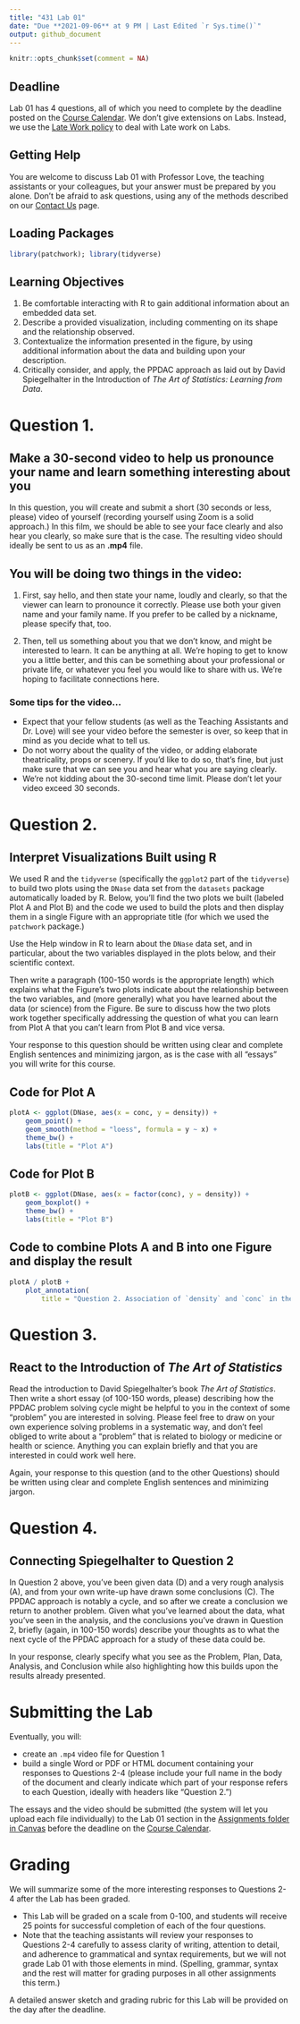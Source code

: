 ---
title: "431 Lab 01"
date: "Due **2021-09-06** at 9 PM | Last Edited `r Sys.time()`"
output: github_document
---

```{r setup, include=FALSE}
knitr::opts_chunk$set(comment = NA)
```

## Deadline

Lab 01 has 4 questions, all of which you need to complete by the deadline posted on the [Course Calendar](https://thomaselove.github.io/431/calendar.html). We don't give extensions on Labs. Instead, we use the [Late Work policy](https://github.com/THOMASELOVE/431-2021/tree/main/labs#late-work) to deal with Late work on Labs. 

## Getting Help

You are welcome to discuss Lab 01 with Professor Love, the teaching assistants or your colleagues, but your answer must be prepared by you alone. Don't be afraid to ask questions, using any of the methods described on our [Contact Us](https://thomaselove.github.io/431/contact.html) page.

## Loading Packages

```{r, message = FALSE}
library(patchwork); library(tidyverse)
```

## Learning Objectives

1. Be comfortable interacting with R to gain additional information about an embedded data set.
2. Describe a provided visualization, including commenting on its shape and the relationship observed.
3. Contextualize the information presented in the figure, by using additional information about the data and building upon your description.
4. Critically consider, and apply, the PPDAC approach as laid out by David Spiegelhalter in the Introduction of *The Art of Statistics: Learning from Data*.

# Question 1. 

## Make a 30-second video to help us pronounce your name and learn something interesting about you

In this question, you will create and submit a short (30 seconds or less, please) video of yourself (recording yourself using Zoom is a solid approach.) In this film, we should be able to see your face clearly and also hear you clearly, so make sure that is the case. The resulting video should ideally be sent to us as an **.mp4** file.

## You will be doing two things in the video:

1. First, say hello, and then state your name, loudly and clearly, so that the viewer can learn to pronounce it correctly. Please use both your given name and your family name. If you prefer to be called by a nickname, please specify that, too. 

2. Then, tell us something about you that we don't know, and might be interested to learn. It can be anything at all. We're hoping to get to know you a little better, and this can be something about your professional or private life, or whatever you feel you would like to share with us. We're hoping to facilitate connections here.

### Some tips for the video...

- Expect that your fellow students (as well as the Teaching Assistants and Dr. Love) will see your video before the semester is over, so keep that in mind as you decide what to tell us.
- Do not worry about the quality of the video, or adding elaborate theatricality, props or scenery. If you'd like to do so, that's fine, but just make sure that we can see you and hear what you are saying clearly.
- We're not kidding about the 30-second time limit. Please don't let your video exceed 30 seconds.

\newpage

# Question 2. 

## Interpret Visualizations Built using R

We used R and the `tidyverse` (specifically the `ggplot2` part of the `tidyverse`) to build two plots using the `DNase` data set from the `datasets` package automatically loaded by R. Below, you'll find the two plots we built (labeled Plot A and Plot B) and the code we used to build the plots and then display them in a single Figure with an appropriate title (for which we used the `patchwork` package.)

Use the Help window in R to learn about the `DNase` data set, and in particular, about the two variables displayed in the plots below, and their scientific context. 

Then write a paragraph (100-150 words is the appropriate length) which explains what the Figure's two plots indicate about the relationship between the two variables, and (more generally) what you have learned about the data (or science) from the Figure. Be sure to discuss how the two plots work together specifically addressing the question of what you can learn from Plot A that you can't learn from Plot B and vice versa.

Your response to this question should be written using clear and complete English sentences and minimizing jargon, as is the case with all "essays" you will write for this course. 

## Code for Plot A

```{r}
plotA <- ggplot(DNase, aes(x = conc, y = density)) +
    geom_point() +
    geom_smooth(method = "loess", formula = y ~ x) +
    theme_bw() +
    labs(title = "Plot A")
```

## Code for Plot B

```{r}
plotB <- ggplot(DNase, aes(x = factor(conc), y = density)) +
    geom_boxplot() +
    theme_bw() +
    labs(title = "Plot B")
```

## Code to combine Plots A and B into one Figure and display the result

```{r, fig.height = 8, fig.width = 6}
plotA / plotB + 
    plot_annotation(
        title = "Question 2. Association of `density` and `conc` in the `DNase` data")
```


# Question 3. 

## React to the Introduction of *The Art of Statistics*

Read the introduction to David Spiegelhalter's book *The Art of Statistics*. Then write a short essay (of 100-150 words, please) describing how the PPDAC problem solving cycle might be helpful to you in the context of some "problem" you are interested in solving. Please feel free to draw on your own experience solving problems in a systematic way, and don't feel obliged to write about a "problem" that is related to biology or medicine or health or science. Anything you can explain briefly and that you are interested in could work well here.

Again, your response to this question (and to the other Questions) should be written using clear and complete English sentences and minimizing jargon.

# Question 4. 

## Connecting Spiegelhalter to Question 2

In Question 2 above, you've been given data (D) and a very rough analysis (A), and from your own write-up have drawn some conclusions (C). The PPDAC approach is notably a cycle, and so after we create a conclusion we return to another problem. Given what you've learned about the data, what you've seen in the analysis, and the conclusions you've drawn in Question 2, briefly (again, in 100-150 words) describe your thoughts as to what the next cycle of the PPDAC approach for a study of these data could be. 

In your response, clearly specify what you see as the Problem, Plan, Data, Analysis, and Conclusion while also highlighting how this builds upon the results already presented. 

# Submitting the Lab

Eventually, you will:

- create an `.mp4` video file for Question 1
- build a single Word or PDF or HTML document containing your responses to Questions 2-4 (please include your full name in the body of the document and clearly indicate which part of your response refers to each Question, ideally with headers like "Question 2.")

The essays and the video should be submitted (the system will let you upload each file individually) to the Lab 01 section in the [Assignments folder in Canvas](http://canvas.case.edu) before the deadline on the [Course Calendar](https://thomaselove.github.io/431/calendar.html).

# Grading

We will summarize some of the more interesting responses to Questions 2-4 after the Lab has been graded.

- This Lab will be graded on a scale from 0-100, and students will receive 25 points for successful completion of each of the four questions. 
- Note that the teaching assistants will review your responses to Questions 2-4 carefully to assess clarity of writing, attention to detail, and adherence to grammatical and syntax requirements, but we will not grade Lab 01 with those elements in mind. (Spelling, grammar, syntax and the rest will matter for grading purposes in all other assignments this term.)

A detailed answer sketch and grading rubric for this Lab will be provided on the day after the deadline.